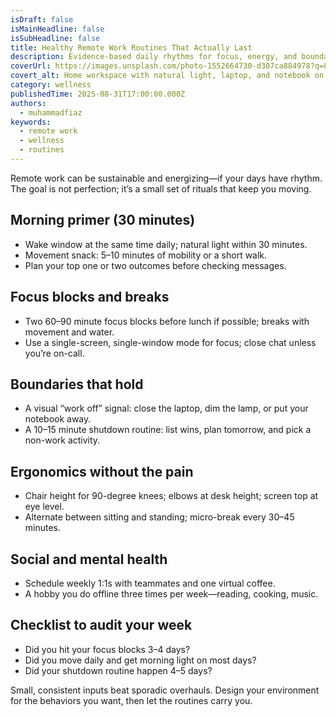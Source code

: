 ```yaml
---
isDraft: false
isMainHeadline: false
isSubHeadline: false
title: Healthy Remote Work Routines That Actually Last
description: Evidence-based daily rhythms for focus, energy, and boundaries when your office is your home.
coverUrl: https://images.unsplash.com/photo-1552664730-d307ca884978?q=80&w=1600&auto=format&fit=crop
covert_alt: Home workspace with natural light, laptop, and notebook on a desk
category: wellness
publishedTime: 2025-08-31T17:00:00.000Z
authors:
  - muhammadfiaz
keywords:
  - remote work
  - wellness
  - routines
---
```


Remote work can be sustainable and energizing—if your days have rhythm. The goal is not perfection; it’s a small set of rituals that keep you moving.

## Morning primer (30 minutes)

- Wake window at the same time daily; natural light within 30 minutes.
- Movement snack: 5–10 minutes of mobility or a short walk.
- Plan your top one or two outcomes before checking messages.

## Focus blocks and breaks

- Two 60–90 minute focus blocks before lunch if possible; breaks with movement and water.
- Use a single-screen, single-window mode for focus; close chat unless you’re on-call.

## Boundaries that hold

- A visual “work off” signal: close the laptop, dim the lamp, or put your notebook away.
- A 10–15 minute shutdown routine: list wins, plan tomorrow, and pick a non-work activity.

## Ergonomics without the pain

- Chair height for 90-degree knees; elbows at desk height; screen top at eye level.
- Alternate between sitting and standing; micro-break every 30–45 minutes.

## Social and mental health

- Schedule weekly 1:1s with teammates and one virtual coffee.
- A hobby you do offline three times per week—reading, cooking, music.

## Checklist to audit your week

- Did you hit your focus blocks 3–4 days?
- Did you move daily and get morning light on most days?
- Did your shutdown routine happen 4–5 days?

Small, consistent inputs beat sporadic overhauls. Design your environment for the behaviors you want, then let the routines carry you.
